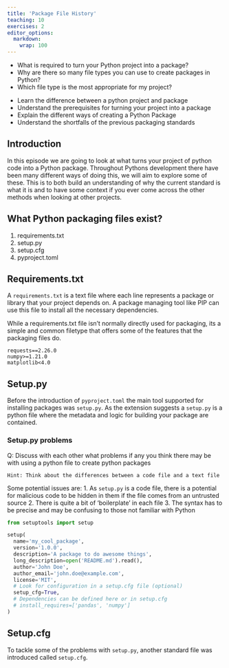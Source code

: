 ```yaml
---
title: 'Package File History'
teaching: 10
exercises: 2
editor_options: 
  markdown: 
    wrap: 100
---
```


::: questions
-   What is required to turn your Python project into a package?
-   Why are there so many file types you can use to create packages in Python?
-   Which file type is the most appropriate for my project?
:::

::: objectives
-   Learn the difference between a python project and package
-   Understand the prerequisites for turning your project into a package
-   Explain the different ways of creating a Python Package
-   Understand the shortfalls of the previous packaging standards
:::

## Introduction

In this episode we are going to look at what turns your project of python code into a Python package. 
Throughout Pythons development there have been many different ways of doing this, we will aim to explore some of these. 
This is to both build an understanding of why the current standard is what it is and to have some context if you ever come across the other methods when looking at other projects.

::: callout
## What Python packaging files exist?

1. requirements.txt
2. setup.py
3. setup.cfg
4. pyproject.toml

:::

## Requirements.txt

A `requirements.txt` is a text file where each line represents a package or library that your project depends on. A package managing tool like PIP can use this file to install all the necessary dependencies. 

While a requirements.txt file isn't normally directly used for packaging, its a simple and common filetype that offers some of the features that the packaging files do.

```
requests==2.26.0
numpy>=1.21.0
matplotlib<4.0
```

## Setup.py

Before the introduction of `pyproject.toml` the main tool supported for installing packages was `setup.py`. As the extension suggests a `setup.py` is a python file where the metadata and logic for building your package are contained. 

::: challenge

### Setup.py problems

Q: Discuss with each other what problems if any you think there may be with using a python file to create python packages

`Hint: Think about the differences between a code file and a text file`

::: solution

Some potential issues are:
1. As `setup.py` is a code file, there is a potential for malicious code to be hidden in them if the file comes from an untrusted source
2. There is quite a bit of 'boilerplate' in each file
3. The syntax has to be precise and may be confusing to those not familiar with Python

::::::::::::::::::::::
:::::::::::::::::::::::::

```python
from setuptools import setup

setup(
  name='my_cool_package',
  version='1.0.0',
  description='A package to do awesome things',
  long_description=open('README.md').read(),
  author='John Doe',
  author_email='john.doe@example.com',
  license='MIT',
  # Look for configuration in a setup.cfg file (optional)
  setup_cfg=True,
  # Dependencies can be defined here or in setup.cfg
  # install_requires=['pandas', 'numpy']
)
```

## Setup.cfg

To tackle some of the problems with `setup.py`, another standard file was introduced called `setup.cfg`. 
